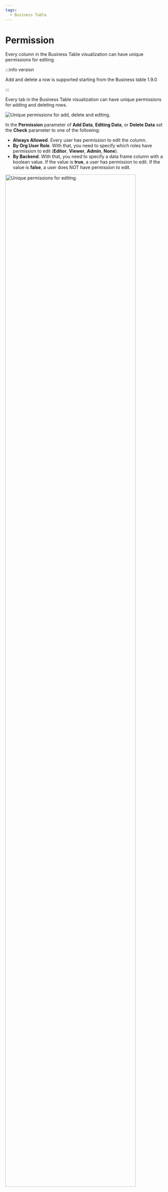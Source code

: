 ```yaml
---
tags:
  - Business Table
---
```



# Permission

Every column in the Business Table visualization can have unique permissions for editing.

:::info version

Add and delete a row is supported starting from the Business table 1.9.0

:::

Every tab in the Business Table visualization can have unique permissions for adding and deleting rows.

<Image
  title="Unique permissions for add, delete and editing."
  src="/img/blog/2024-12-04-business-table-1.9.0/permissions-where.png"
/>

In the **Permission** parameter of **Add Data**, **Editing Data**, or **Delete Data** set the **Check** parameter to one of the following:

- **Always Allowed**. Every user has permission to edit the column.
- **By Org User Role**. With that, you need to specify which roles have permission to edit (**Editor**, **Viewer**, **Admin**, **None**).
- **By Backend**. With that, you need to specify a data frame column with a boolean value. If the value is **true**, a user has permission to edit. If the value is **false**, a user does NOT have permission to edit.

<Image
  title="Unique permissions for editing."
  src="/img/blog/2024-09-26-business-table-1.3.0/permissions.png"
  width="90%"
/>
